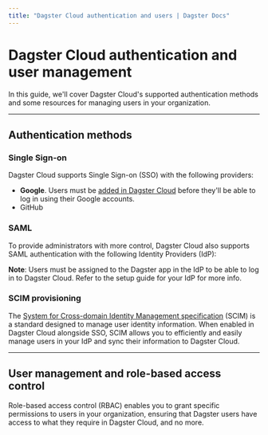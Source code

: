 ```yaml
---
title: "Dagster Cloud authentication and users | Dagster Docs"
---
```


# Dagster Cloud authentication and user management

In this guide, we'll cover Dagster Cloud's supported authentication methods and some resources for managing users in your organization.

---

## Authentication methods

### Single Sign-on

Dagster Cloud supports Single Sign-on (SSO) with the following providers:

- **Google**. Users must be [added in Dagster Cloud](/dagster-cloud/account/managing-users#adding-users) before they'll be able to log in using their Google accounts.
- GitHub

### SAML

To provide administrators with more control, Dagster Cloud also supports SAML authentication with the following Identity Providers (IdP):

<ArticleList>
  <ArticleListItem
    href="/dagster-cloud/account/authentication/setting-up-azure-ad-saml-sso"
    title="Azure Active Directory"
  ></ArticleListItem>
  <ArticleListItem
    href="/dagster-cloud/account/authentication/setting-up-google-workspace-saml-sso"
    title="Google Workspace"
  ></ArticleListItem>
  <ArticleListItem
    href="/dagster-cloud/account/authentication/okta/saml-sso"
    title="Okta"
  ></ArticleListItem>
  <ArticleListItem
    href="/dagster-cloud/account/authentication/setting-up-onelogin-saml-sso"
    title="OneLogin"
  ></ArticleListItem>
  <ArticleListItem
    href="/dagster-cloud/account/authentication/setting-up-pingone-saml-sso"
    title="PingOne"
  ></ArticleListItem>
</ArticleList>

**Note**: Users must be assigned to the Dagster app in the IdP to be able to log in to Dagster Cloud. Refer to the setup guide for your IdP for more info.

### SCIM provisioning

The [System for Cross-domain Identity Management specification](https://scim.cloud/) (SCIM) is a standard designed to manage user identity information. When enabled in Dagster Cloud alongside SSO, SCIM allows you to efficiently and easily manage users in your IdP and sync their information to Dagster Cloud.

<ArticleList>
  <ArticleListItem
    href="/dagster-cloud/account/authentication/utilizing-scim-provisioning"
    title="Utilizing SCIM provisioning"
  ></ArticleListItem>
  <ArticleListItem
    href="/dagster-cloud/account/authentication/okta/scim-provisioning"
    title="Setting up SCIM for Okta"
  ></ArticleListItem>
</ArticleList>

---

## User management and role-based access control

Role-based access control (RBAC) enables you to grant specific permissions to users in your organization, ensuring that Dagster users have access to what they require in Dagster Cloud, and no more.

<ArticleList>
  <ArticleListItem
    href="/dagster-cloud/account/managing-users/managing-user-roles-permissions"
    title="Managing user roles and permissions"
  ></ArticleListItem>
  <ArticleListItem
    href="/dagster-cloud/account/managing-users/managing-teams"
    title="Managing teams (Pro only)"
  ></ArticleListItem>
  <ArticleListItem
    href="/dagster-cloud/account/managing-users"
    title="Managing users"
  ></ArticleListItem>
</ArticleList>
